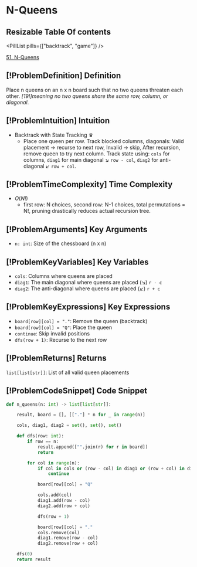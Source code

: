 # N-Queens

## Resizable Table Of contents

<DifficultyBadge difficulty="hard" />

<PillList pills={["backtrack", "game"]} />

[51. N-Queens](https://leetcode.com/problems/n-queens)

## [!ProblemDefinition] Definition

Place n queens on an n x n board such that no two queens threaten each other. *[19!]meaning no two queens share the same row, column, or diagonal*.

## [!ProblemIntuition] Intuition

- Backtrack with State Tracking ♛
    - Place one queen per row. Track blocked columns, diagonals: Valid placement → recurse to next row, Invalid → skip, After recursion, remove queen to try next column. Track state using: `cols` for columns, `diag1` for main diagonal *↘* `row - col`, `diag2` for anti-diagonal *↙* `row + col`.

## [!ProblemTimeComplexity] Time Complexity

- $O(N!)$
    - first row: N choices, second row: N-1 choices, total permutations = N!, pruning drastically reduces actual recursion tree.

## [!ProblemArguments] Key Arguments

- `n: int`: Size of the chessboard (n x n)

## [!ProblemKeyVariables] Key Variables

- `cols`: Columns where queens are placed
- `diag1`: The main diagonal where queens are placed (↘) `r - c`
- `diag2`: The anti-diagonal where queens are placed (↙) `r + c`

## [!ProblemKeyExpressions] Key Expressions

- ``board[row][col] = "."``: Remove the queen (backtrack)
- ``board[row][col] = "Q"``: Place the queen
- ``continue``: Skip invalid positions
- ``dfs(row + 1)``: Recurse to the next row

## [!ProblemReturns] Returns

`list[list[str]]`: List of all valid queen placements

## [!ProblemCodeSnippet] Code Snippet

```python meta="source=problems/51-n-queens/solution.py"
def n_queens(n: int) -> list[list[str]]:

    result, board = [], [["."] * n for _ in range(n)]

    cols, diag1, diag2 = set(), set(), set()

    def dfs(row: int):
        if row == n:
            result.append(["".join(r) for r in board])
            return

        for col in range(n):
            if col in cols or (row - col) in diag1 or (row + col) in diag2:
                continue

            board[row][col] = "Q"

            cols.add(col)
            diag1.add(row - col)
            diag2.add(row + col)

            dfs(row + 1)

            board[row][col] = "."
            cols.remove(col)
            diag1.remove(row - col)
            diag2.remove(row + col)

    dfs(0)
    return result
```

